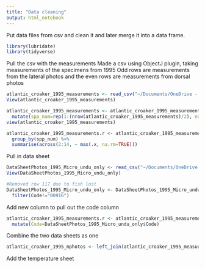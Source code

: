```yaml
---
title: "Data cleaning"
output: html_notebook
---
```


Put data files from csv and clean it and later merge it into a data frame.

```r
library(lubridate)
library(tidyverse)
```

Pull the csv with the measurements
Made a csv using ObjectJ plugin, taking measurements of the specimens from 1995
Odd rows are measurements from the lateral photos and the even rows are measurements from dorsal photos

```r
atlantic_croaker_1995_measurements <- read_csv("~/Documents/OneDrive - aguadilla.inter.edu/BS Microbiology Inter/Internship and opportunities/RISE Internship/2022-croakerlarvae-rise/data/atlantic_croaker_1995_measurements.csv")
View(atlantic_croaker_1995_measurements)
```


```r
atlantic_croaker_1995_measurements <- atlantic_croaker_1995_measurements %>% 
  mutate(spp_num=rep(1:(nrow(atlantic_croaker_1995_measurements)/2), each=2))
view(atlantic_croaker_1995_measurements)

atlantic_croaker_1995_measurements.r <- atlantic_croaker_1995_measurements %>% 
  group_by(spp_num) %>% 
  summarise(across(2:14, ~ max(.x, na.rm=TRUE)))
```

Pull in data sheet
```r
DataSheetPhotos_1995_Micro_undu_only <- read_csv("~/Documents/OneDrive - aguadilla.inter.edu/BS Microbiology Inter/Internship and opportunities/RISE Internship/2022-croakerlarvae-rise/data/DataSheetPhotos_1995_Micro_undu_only.csv")
View(DataSheetPhotos_1995_Micro_undu_only)

#Removed row 117 due to fish lost 
DataSheetPhotos_1995_Micro_undu_only <- DataSheetPhotos_1995_Micro_undu_only %>% 
  filter(Code!="00916")
```

Add new column to pull out the code column 
```r
atlantic_croaker_1995_measurements.r <- atlantic_croaker_1995_measurements.r %>% 
  mutate(Code=DataSheetPhotos_1995_Micro_undu_only$Code)
```

Combine the two data sheets as one
```r
atlantic_croaker_1995_mphotos <- left_join(atlantic_croaker_1995_measurements.r, DataSheetPhotos_1995_Micro_undu_only, by= "Code")
```

Add the temperature sheet
```r

```

